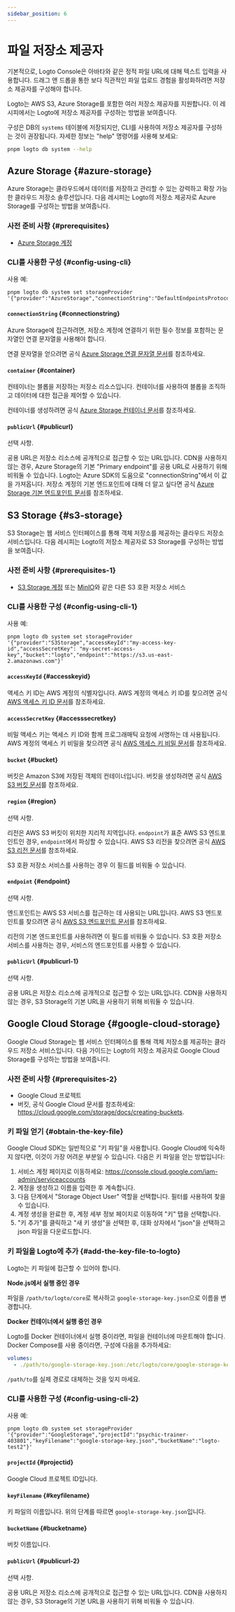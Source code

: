 ```yaml
---
sidebar_position: 6
---
```


# 파일 저장소 제공자

기본적으로, Logto Console은 아바타와 같은 정적 파일 URL에 대해 텍스트 입력을 사용합니다. 드래그 앤 드롭을 통한 보다 직관적인 파일 업로드 경험을 활성화하려면 저장소 제공자를 구성해야 합니다.

Logto는 AWS S3, Azure Storage를 포함한 여러 저장소 제공자를 지원합니다. 이 레시피에서는 Logto에 저장소 제공자를 구성하는 방법을 보여줍니다.

구성은 DB의 `systems` 테이블에 저장되지만, CLI를 사용하여 저장소 제공자를 구성하는 것이 권장됩니다. 자세한 정보는 "help" 명령어를 사용해 보세요:

```sh
pnpm logto db system --help
```

## Azure Storage \{#azure-storage}

Azure Storage는 클라우드에서 데이터를 저장하고 관리할 수 있는 강력하고 확장 가능한 클라우드 저장소 솔루션입니다. 다음 레시피는 Logto의 저장소 제공자로 Azure Storage를 구성하는 방법을 보여줍니다.

### 사전 준비 사항 \{#prerequisites}

- [Azure Storage 계정](https://docs.microsoft.com/en-us/azure/storage/common/storage-account-overview)

### CLI를 사용한 구성 \{#config-using-cli}

사용 예:

```
pnpm logto db system set storageProvider '{"provider":"AzureStorage","connectionString":"DefaultEndpointsProtocol=https;AccountName=logto;AccountKey=oRhfTBHOHiBxxxxxxxxxxxxxxxxZ0se6XROftl/Xrow==;EndpointSuffix=core.windows.net","container":"logto"}'
```

#### `connectionString` \{#connectionstring}

Azure Storage에 접근하려면, 저장소 계정에 연결하기 위한 필수 정보를 포함하는 문자열인 연결 문자열을 사용해야 합니다.

연결 문자열을 얻으려면 공식 [Azure Storage 연결 문자열 문서](https://docs.microsoft.com/en-us/azure/storage/common/storage-configure-connection-string)를 참조하세요.

#### `container` \{#container}

컨테이너는 블롭을 저장하는 저장소 리소스입니다. 컨테이너를 사용하여 블롭을 조직하고 데이터에 대한 접근을 제어할 수 있습니다.

컨테이너를 생성하려면 공식 [Azure Storage 컨테이너 문서](https://docs.microsoft.com/en-us/azure/storage/blobs/storage-blobs-introduction#containers)를 참조하세요.

#### `publicUrl` \{#publicurl}

선택 사항.

공용 URL은 저장소 리소스에 공개적으로 접근할 수 있는 URL입니다. CDN을 사용하지 않는 경우, Azure Storage의 기본 "Primary endpoint"를 공용 URL로 사용하기 위해 비워둘 수 있습니다. Logto는 Azure SDK의 도움으로 "connectionString"에서 이 값을 가져옵니다. 저장소 계정의 기본 엔드포인트에 대해 더 알고 싶다면 공식 [Azure Storage 기본 엔드포인트 문서](https://docs.microsoft.com/en-us/azure/storage/common/storage-account-overview#primary-endpoints)를 참조하세요.

## S3 Storage \{#s3-storage}

S3 Storage는 웹 서비스 인터페이스를 통해 객체 저장소를 제공하는 클라우드 저장소 서비스입니다. 다음 레시피는 Logto의 저장소 제공자로 S3 Storage를 구성하는 방법을 보여줍니다.

### 사전 준비 사항 \{#prerequisites-1}

- [S3 Storage 계정](https://docs.aws.amazon.com/AmazonS3/latest/userguide/creating-buckets.html) 또는 [MinIO](https://min.io/)와 같은 다른 S3 호환 저장소 서비스

### CLI를 사용한 구성 \{#config-using-cli-1}

사용 예:

```
pnpm logto db system set storageProvider '{"provider":"S3Storage","accessKeyId":"my-access-key-id","accessSecretKey": "my-secret-access-key","bucket":"logto","endpoint":"https://s3.us-east-2.amazonaws.com"}'
```

#### `accessKeyId` \{#accesskeyid}

액세스 키 ID는 AWS 계정의 식별자입니다. AWS 계정의 액세스 키 ID를 찾으려면 공식 [AWS 액세스 키 ID 문서](https://docs.aws.amazon.com/IAM/latest/UserGuide/id_credentials_access-keys.html#Using_CreateAccessKey)를 참조하세요.

#### `accessSecretKey` \{#accesssecretkey}

비밀 액세스 키는 액세스 키 ID와 함께 프로그래매틱 요청에 서명하는 데 사용됩니다. AWS 계정의 액세스 키 비밀을 찾으려면 공식 [AWS 액세스 키 비밀 문서](https://docs.aws.amazon.com/IAM/latest/UserGuide/id_credentials_access-keys.html#Using_CreateAccessKey)를 참조하세요.

#### `bucket` \{#bucket}

버킷은 Amazon S3에 저장된 객체의 컨테이너입니다. 버킷을 생성하려면 공식 [AWS S3 버킷 문서](https://docs.aws.amazon.com/AmazonS3/latest/userguide/creating-buckets.html)를 참조하세요.

#### `region` \{#region}

선택 사항.

리전은 AWS S3 버킷이 위치한 지리적 지역입니다. `endpoint`가 표준 AWS S3 엔드포인트인 경우, `endpoint`에서 파싱할 수 있습니다. AWS S3 리전을 찾으려면 공식 [AWS S3 리전 문서](https://docs.aws.amazon.com/general/latest/gr/s3.html)를 참조하세요.

S3 호환 저장소 서비스를 사용하는 경우 이 필드를 비워둘 수 있습니다.

#### `endpoint` \{#endpoint}

선택 사항.

엔드포인트는 AWS S3 서비스를 접근하는 데 사용되는 URL입니다. AWS S3 엔드포인트를 찾으려면 공식 [AWS S3 엔드포인트 문서](https://docs.aws.amazon.com/general/latest/gr/s3.html)를 참조하세요.

리전의 기본 엔드포인트를 사용하려면 이 필드를 비워둘 수 있습니다. S3 호환 저장소 서비스를 사용하는 경우, 서비스의 엔드포인트를 사용할 수 있습니다.

#### `publicUrl` \{#publicurl-1}

선택 사항.

공용 URL은 저장소 리소스에 공개적으로 접근할 수 있는 URL입니다. CDN을 사용하지 않는 경우, S3 Storage의 기본 URL을 사용하기 위해 비워둘 수 있습니다.

## Google Cloud Storage \{#google-cloud-storage}

Google Cloud Storage는 웹 서비스 인터페이스를 통해 객체 저장소를 제공하는 클라우드 저장소 서비스입니다. 다음 가이드는 Logto의 저장소 제공자로 Google Cloud Storage를 구성하는 방법을 보여줍니다.

### 사전 준비 사항 \{#prerequisites-2}

- Google Cloud 프로젝트
- 버킷, 공식 Google Cloud 문서를 참조하세요: https://cloud.google.com/storage/docs/creating-buckets.

### 키 파일 얻기 \{#obtain-the-key-file}

Google Cloud SDK는 일반적으로 "키 파일"을 사용합니다. Google Cloud에 익숙하지 않다면, 이것이 가장 어려운 부분일 수 있습니다. 다음은 키 파일을 얻는 방법입니다:

1. 서비스 계정 페이지로 이동하세요: https://console.cloud.google.com/iam-admin/serviceaccounts
2. 계정을 생성하고 이름을 입력한 후 계속합니다.
3. 다음 단계에서 "Storage Object User" 역할을 선택합니다. 필터를 사용하여 찾을 수 있습니다.
4. 계정 생성을 완료한 후, 계정 세부 정보 페이지로 이동하여 "키" 탭을 선택합니다.
5. "키 추가"를 클릭하고 "새 키 생성"을 선택한 후, 대화 상자에서 "json"을 선택하고 json 파일을 다운로드합니다.

### 키 파일을 Logto에 추가 \{#add-the-key-file-to-logto}

Logto는 키 파일에 접근할 수 있어야 합니다.

**Node.js에서 실행 중인 경우**

파일을 `/path/to/logto/core`로 복사하고 `google-storage-key.json`으로 이름을 변경합니다.

**Docker 컨테이너에서 실행 중인 경우**

Logto를 Docker 컨테이너에서 실행 중이라면, 파일을 컨테이너에 마운트해야 합니다. Docker Compose를 사용 중이라면, 구성에 다음을 추가하세요:

```yaml
volumes:
  - ./path/to/google-storage-key.json:/etc/logto/core/google-storage-key.json
```

`/path/to`를 실제 경로로 대체하는 것을 잊지 마세요.

### CLI를 사용한 구성 \{#config-using-cli-2}

사용 예:

```
pnpm logto db system set storageProvider '{"provider":"GoogleStorage","projectId":"psychic-trainer-403801","keyFilename":"google-storage-key.json","bucketName":"logto-test2"}'
```

#### `projectId` \{#projectid}

Google Cloud 프로젝트 ID입니다.

#### `keyFilename` \{#keyfilename}

키 파일의 이름입니다. 위의 단계를 따르면 `google-storage-key.json`입니다.

#### `bucketName` \{#bucketname}

버킷 이름입니다.

#### `publicUrl` \{#publicurl-2}

선택 사항.

공용 URL은 저장소 리소스에 공개적으로 접근할 수 있는 URL입니다. CDN을 사용하지 않는 경우, S3 Storage의 기본 URL을 사용하기 위해 비워둘 수 있습니다.
